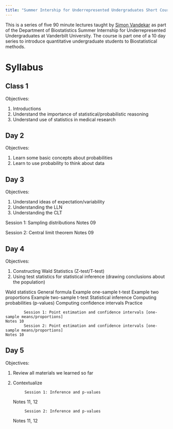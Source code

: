 ```yaml
---
title: "Summer Intership for Underrepresented Undergraduates Short Course"
---
```


This is a series of five 90 minute lectures taught by [Simon Vandekar](http://simonvandekar.github.io) as part of the Department of Biostatistics Summer Internship for Underrepresented Undergraduates at Vanderbilt University. The course is part one of a 10 day series to introduce quantitative undergraduate students to Biostatistical methods.


# Syllabus
 

## Class 1
 
Objectives:

1. Introductions
2. Understand the importance of statistical/probabilistic reasoning
3. Understand use of statistics in medical research

  
## Day 2

Objectives:

1. Learn some basic concepts about probabilities
2. Learn to use probability to think about data

 
## Day 3
 
Objectives:

1. Understand ideas of expectation/variability
2. Understanding the LLN
3. Understanding the CLT

Session 1: Sampling distributions
Notes 09
 
Session 2: Central limit theorem
Notes 09

 
## Day 4

Objectives:

1. Constructing Wald Statistics (Z-test/T-test)
2. Using test statistics for statistical inference (drawing conclusions about the population)


Wald statistics
General formula
Example one-sample t-test
Example two proportions
Example two-sample t-test
Statistical inference
Computing probabilities (p-values)
Computing confidence intervals
Practice
 

        	Session 1: Point estimation and confidence intervals [one-sample means/proportions]
	Notes 10
        	Session 2: Point estimation and confidence intervals [one-sample means/proportions]
	Notes 10
	
 
## Day 5

Objectives:

1. Review all materials we learned so far
2. Contextualize
 
        	Session 1: Inference and p-values
	Notes 11, 12
 
        	Session 2: Inference and p-values
 	Notes 11, 12
